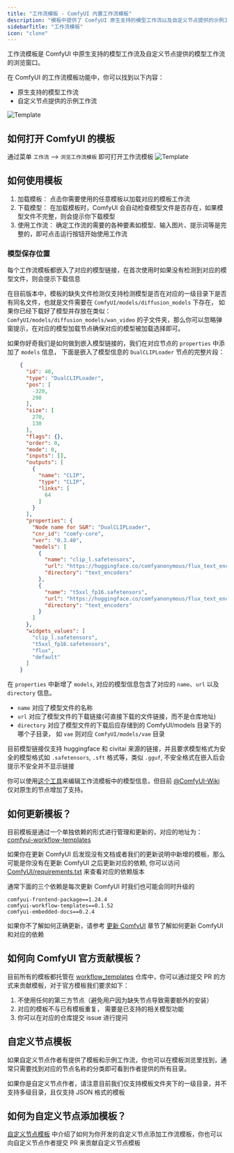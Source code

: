 ```yaml
---
title: "工作流模板 - ComfyUI 内置工作流模板"
description: "模板中提供了 ComfyUI 原生支持的模型工作流以及自定义节点提供的示例工作流，你可以在模板中找到目前已被支持的相关模型的工作流并进行使用"
sidebarTitle: "工作流模板"
icon: "clone"
---
```


工作流模板是 ComfyUI 中原生支持的模型工作流及自定义节点提供的模型工作流的浏览窗口。

在 ComfyUI 的工作流模板功能中，你可以找到以下内容：

- 原生支持的模型工作流
- 自定义节点提供的示例工作流

![Template](/images/interface/features/template/template-dialog.jpg)

## 如何打开 ComfyUI 的模板

通过菜单 `工作流` --> `浏览工作流模板` 即可打开工作流模板
![Template](/images/interface/features/template/template.jpg)

## 如何使用模板

1. 加载模板： 点击你需要使用的任意模板以加载对应的模板工作流
2. 下载模型： 在加载模板时，ComfyUI 会自动检查模型文件是否存在，如果模型文件不完整，则会提示你下载模型
3. 使用工作流： 确定工作流的需要的各种要素如模型、输入图片、提示词等是完整的，即可点击运行按钮开始使用工作流

### 模型保存位置

每个工作流模板都嵌入了对应的模型链接，在首次使用时如果没有检测到对应的模型文件，则会提示下载信息

在目前版本中，模板的缺失文件检测仅支持检测模型是否在对应的一级目录下是否有同名文件，也就是文件需要在 `ComfyUI/models/diffusion_models` 下存在，
如果你已经下载好了模型并存放在类似：`ComfyUI/models/diffusion_models/wan_video` 的子文件夹，那么你可以忽略弹窗提示，在对应的模型加载节点确保对应的模型被加载选择即可。

如果你好奇我们是如何做到嵌入模型链接的，我们在对应节点的 `properties` 中添加了 `models` 信息， 下面是嵌入了模型信息的 `DualCLIPLoader` 节点的完整片段：
```json
    {
      "id": 40,
      "type": "DualCLIPLoader",
      "pos": [
        -320,
        290
      ],
      "size": [
        270,
        130
      ],
      "flags": {},
      "order": 0,
      "mode": 0,
      "inputs": [],
      "outputs": [
        {
          "name": "CLIP",
          "type": "CLIP",
          "links": [
            64
          ]
        }
      ],
      "properties": {
        "Node name for S&R": "DualCLIPLoader",
        "cnr_id": "comfy-core",
        "ver": "0.3.40",
        "models": [
          {
            "name": "clip_l.safetensors",
            "url": "https://huggingface.co/comfyanonymous/flux_text_encoders/resolve/main/clip_l.safetensors",
            "directory": "text_encoders"
          },
          {
            "name": "t5xxl_fp16.safetensors",
            "url": "https://huggingface.co/comfyanonymous/flux_text_encoders/resolve/main/t5xxl_fp16.safetensors",
            "directory": "text_encoders"
          }
        ]
      },
      "widgets_values": [
        "clip_l.safetensors",
        "t5xxl_fp16.safetensors",
        "flux",
        "default"
      ]
    }
```

在 `properties` 中新增了 `models`, 对应的模型信息包含了对应的 `name`、`url` 以及 `directory` 信息。

- `name` 对应了模型文件的名称
- `url` 对应了模型文件的下载链接(可直接下载的文件链接，而不是仓库地址)
- `directory` 对应了模型文件的下载后应存储到的 ComfyUI/models 目录下的哪个子目录， 如 `vae` 则对应 `ComfyUI/models/vae` 目录

目前模型链接仅支持 huggingface 和 civitai 来源的链接，并且要求模型格式为安全的模型格式如 `.safetensors`, `.sft` 格式等，类似  `.gguf`, 不安全格式在嵌入后会提示不安全并不显示链接  

你可以使用[这个工具](https://comfyui-wiki.github.io/ComfyUI-Workflow-JSON-Editor/)来编辑工作流模板中的模型信息，但目前 [@ComfyUI-Wiki](https://github.com/ComfyUI-Wiki) 仅对原生的节点增加了支持。

## 如何更新模板？

目前模板是通过一个单独依赖的形式进行管理和更新的，对应的地址为：[comfyui-workflow-templates](https://pypi.org/project/comfyui-workflow-templates/)

如果你在更新 ComfyUI 后发现没有文档或者我们的更新说明中新增的模板，那么可能是你没有在更新 ComfyUI 之后更新对应的依赖, 你可以访问 [ComfyUI/requirements.txt](https://github.com/comfyanonymous/ComfyUI/blob/master/requirements.txt) 来查看对应的依赖版本

通常下面的三个依赖是每次更新 ComfyUI 时我们也可能会同时升级的

```
comfyui-frontend-package==1.24.4
comfyui-workflow-templates==0.1.52
comfyui-embedded-docs==0.2.4
```

如果你不了解如何正确更新，请参考 [更新 ComfyUI](/zh-CN/installation/update_comfyui) 章节了解如何更新 ComfyUI 和对应的依赖

## 如何向 ComfyUI 官方贡献模板？

目前所有的模板都托管在 [workflow_templates](https://github.com/Comfy-Org/workflow_templates/) 仓库中，你可以通过提交 PR 的方式来贡献模板，对于官方模板我们要求如下：

1. 不使用任何的第三方节点（避免用户因为缺失节点导致需要额外的安装）
2. 对应的模板不与已有模板重复， 需要是已支持的相关模型功能
3. 你可以在对应的仓库提交 issue 进行提问

## 自定义节点模板

如果自定义节点作者有提供了模板和示例工作流，你也可以在模板浏览里找到，通常只需要找到对应的节点名称的分类即可看到作者提供的所有目录。

如果你是自定义节点作者，请注意目前我们仅支持模板文件夹下的一级目录，并不支持多级目录，且仅支持 JSON 格式的模板

## 如何为自定义节点添加模板？

[自定义节点模板](/custom-nodes/workflow_templates) 中介绍了如何为你开发的自定义节点添加工作流模板，你也可以向自定义节点作者提交 PR 来贡献自定义节点模板